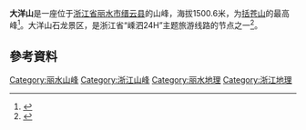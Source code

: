 {{Infobox mountain
| Name = 大洋山
| other_name = 
| Photo =
| Caption =
| Elevation = {{convert|1500.6|m|ft|0}}
| elevation_ref = 
| Prominence = 
| prominence_ref = 
| Parent peak =
| Listing = 
| pushpin_map  = China Zhejiang
| pushpin_label_position =
| pushpin_map_caption = 大洋山在浙江省的位置
| pushpin_mapsize =
| Location = {{CHN}}
| Range = [[括苍山脉|括苍山脉]]
| coordinates   = {{coord|28.47009|120.29553|region:CN|display=inline,title}}
| coordinates_ref =
| Topographic map =
| Type =
| Age =
| First ascent =
| Easiest route =
}}

'''大洋山'''是一座位于[[浙江省|浙江省]][[丽水市|丽水市]][[缙云县|缙云县]]的山峰，海拔1500.6米，为[[括苍山|括苍山]]的最高峰<ref>{{cite web|url=http://lyj.zj.gov.cn/art/2020/6/2/art_1229051677_44571501.html|title=大洋山森林公园|publisher=浙江省林业局}}</ref>。大洋山石龙景区，是浙江省“嵊泗24H”主题旅游线路的节点之一<ref>{{cite web|url=http://ct.zj.gov.cn/art/2019/12/23/art_1643514_43030538.html|title=浙江省十大海岛公园建设三年行动计划（2020-2022）|publisher=浙江省文化和旅游厅|access-date=2021-04-13|archive-date=2021-04-14|archive-url=https://web.archive.org/web/20210414044255/http://ct.zj.gov.cn/art/2019/12/23/art_1643514_43030538.html|dead-url=no}}</ref>。

== 參考資料 ==
{{Reflist}}

[[Category:丽水山峰|Category:丽水山峰]]
[[Category:浙江山峰|Category:浙江山峰]]
[[Category:丽水地理|Category:丽水地理]]
[[Category:浙江地理|Category:浙江地理]]
{{geo-stub}}